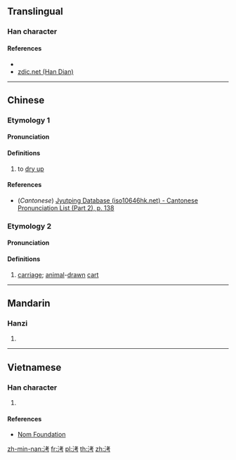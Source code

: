 {{character info/new}}
==Translingual==

===Han character===
{{Han char|rn=85|rad=水|as=06|sn=9|four=34127|canj=EJKS|ids=⿰氵考}}

====References====
* {{Han ref|kx=0620.120|dkj=17380|dj=1016.020|hdz=31602.020|uh=6D18|ud=27928|bh=CFA2|bd=53154}}
* [http://www.zdic.net/z/1c/js/6D18.htm zdic.net (Han Dian)]

----

==Chinese==
{{zh-forms}}

===Etymology 1===
====Pronunciation====
{{zh-pron
|m=kǎo
|c=haau2
|mc=y
|oc=y
|ma=
|cat=v
}}

====Definitions====
{{zh-hanzi}}

# to [[dry up]]

====References====
* (''Cantonese'') [http://www.iso10646hk.net/jp/document/download.jsp Jyutping Database (iso10646hk.net) - Cantonese Pronunciation List (Part 2), p. 138]

===Etymology 2===
====Pronunciation====
{{zh-pron
|m=kào
|cat=n
}}

====Definitions====
{{zh-hanzi}}

# [[carriage]]; [[animal]]-[[drawn]] [[cart]]

----

==Mandarin==

===Hanzi===
{{cmn-hanzi|pin=[[]] ([[kao3]])|wg=k'ao<sup>3</sup>}}

# {{defn|lang=cmn|sort=水06}}

----

==Vietnamese==

===Han character===
{{vi-readings|rs=水06| hanviet = thợ}}

# {{defn|lang=vi|sort=水06}}

====References====
*[http://nomfoundation.org/common/nom_details.php?codepoint= Nom Foundation]

[[zh-min-nan:洘]]
[[fr:洘]]
[[pl:洘]]
[[th:洘]]
[[zh:洘]]
